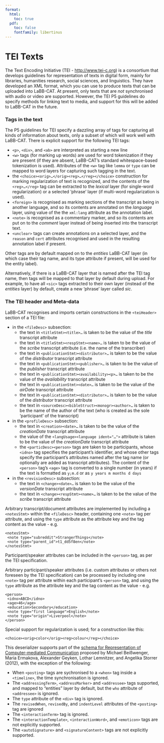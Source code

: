 ```yaml
---
format:
  html:
    toc: true
  pdf: 
    toc: false
    fontfamily: libertinus
---
```

# TEI Texts

<!-- TODO uncomment when there's a a serializer again: ## How to use TEI texts for upload -->

The Text Encoding Initiative (TEI - <http://www.tei-c.org>) is a consortium that develops guidelines for representation of texts in digital form, mainly for libraries, humanities research, social sciences, and linguistics. They have developed an XML format, which you can use to produce texts that can be uploaded into LaBB-CAT. At present, only texts that are *not* synchronised with audio or video are supported.  However, the TEI P5 guidelines do specify methods for linking text to media, and support for this will be added to LaBB-CAT in the future.

### Tags in the text

The P5 guidelines for TEI specify a dazzling array of tags for capturing all kinds of information about texts, only a subset of which will work well with LaBB-CAT. There is explicit support for the following TEI tags:

- `<p>`, `<div>`, and `<ab>` are interpreted as starting a new line
- `<w>` tags (for marking up words) are used for word tokenization if they are present (if they are absent, LaBB-CAT's standard whitespace-based tokenization is used). Attributes of the `<w>` tag like `lemma` or `type` can be mapped to word layers for capturing such tagging in the text.
- the `<choice><orig>…</orig><reg>…</reg></choice>` construction for marking regularization of text is recognized, and the contents of the `<reg>…</reg>` tag can be extracted to the *lexical* layer (for single-word regularization) or a selected 'phrase' layer (if multi-word regularization is used).
- `<foreign>` is recognised as marking sections of the transcript as being in another language, and so its contents are annotated on the *language* layer, using value of the the `xml:lang` attribute as the annotation label.
- `<note>` is recognised as a commentary marker, and so its contents are put on to the *comment* layer instead of being inserted into the transcript text.
- `<unclear>` tags can create annotations on a selected layer, and the `reason` and `cert` attributes recognised and used in the resulting annotation label if present.

Other tags are by default mapped on to the *entities* LaBB-CAT layer (in which case their tag name, and its type attribute if present, will be used for the entity label).  

Alternatively, if there is a LaBB-CAT layer that is named after the TEI tag name, then tags will be mapped to that layer by default during upload. For example, to have all `<sic>` tags extracted to their own layer (instead of the *entities* layer) by default, create a new 'phrase' layer called *sic*.

###  The TEI header and Meta-data


LaBB-CAT recognises and imports certain constructions in the `<teiHeader>` section of a TEI file:

- in the `<fileDesc>` subsection:
    - the text in `<titleStmt><title>…` is taken to be the value of the *title* transcript attribute
    - the text in `<titleStmt><respStmt><name>…` is taken to be the value of the *scribe* transcript attribute (i.e. the name of the transcriber)
    - the text in `<publicationStmt><distributor>…` is taken to be the value of the *distributor* transcript attribute
    - the text in `<publicationStmt><publisher>…` is taken to be the value of the *publisher* transcript attribute
    - the text in `<publicationStmt><availability><p>…` is taken to be the value of the *availability* transcript attribute
    - the text in `<publicationStmt><date>…` is taken to be the value of the *airDate* transcript attribute
    - the text in `<publicationStmt><distributor>…` is taken to be the value of the *distributor* transcript attribute
    - the text in `<sourceDesc><bibleStruct><monogr><author>…` is taken to be the name of the author of the text (who is created as the sole 'participant' of the transcript)
- in the `<profileDesc>` subsection:
    - the text in `<creation><date>…` is taken to be the value of the *creationDate* transcript attribute
    - the value of the `<langUsage><language ident="…">` attribute is taken to be the value of the *creationDate* transcript attribute
    - the `<particDesc><person>` tags are taken to be participants, whose `<idno>` tag specifies the participant's identifier, and whose other tags specify the participant's attributes named after the tag name (or optionally are added as transcript attributes). The content of the `<person>` tag's `<age>` tag is converted to a single number (in years) if the text is formatted as `y;m.d` or as `y years m months d days`
- in the `<revisionDesc>` subsection:
    - the text in `<change><date>…` is taken to be the value of the *versionDate* transcript attribute
    - the text in `<change><respStmt><name>…` is taken to be the value of the *scribe* transcript attribute
    
Arbitrary transcript/document attributes are implemented by including a `<notesStmt>` within the `<fileDesc>` header, containing one `<note>` tag per attribute, and using the `type` attribute as the attribute key and the tag content as the value - e.g.

```
<notesStmt>
 <note type="subreddit">StrangerThings</note>
 <note type="parent_id">t1_dd5f8en</note>
</notesStmt>
```

Participant/speaker attributes can be included in the `<person>` tag, as per the TEI specification.

Arbitrary participant/speaker attributes (i.e. custom attributes or others not foreseen by the TEI specification) can be processed by including one `<note>` tag per attribute within each participant's `<person>` tag, and using the `type` attribute as the attribute key and the tag content as the value - e.g.
```
<person>
 <idno>ABCD</idno>
 <age>46</age>
 <education>Secondary</education>
 <note type="first language">English</note>
 <note type="origin">Liverpool</note>
</person>
```

Special support for regularization is used; for a construction like this:

```
<choice><orig>color</orig><reg>colour</reg></choice>
```

This deserializer supports part of the
[schema for Representation of Computer-mediated Communication](http://jtei.revues.org/476)
proposed by Michael Beißwenger, Maria Ermakova, Alexander Geyken, Lothar Lemnitzer, and Angelika Storrer (2012), with the exception of the following:

- When `<posting>` tags are sychronised to a `<when>` tag inside a `<timeline>`, the time synchronisation is ignored.
- The `<addressingTerm>`, `<addressMarker>` and `<addressee>` tags supported, and mapped to "entities" layer by default, but the `who` attribute of `<addressee>` is ignored.
- The `type` attribute of the `<div>` tag is ignored.
- The `revisedWhen`, `revisedBy`, and `indentLevel` attributes of the `<posting>` tag are ignored
- The `<interactionTerm>` tag is ignored.
- The `<interactionTemplate>`, `<interactionWord>`, and `<emoticon>` tags are not explicitly supported.
- The `<autoSignature>` and `<signatureContent>` tags are not explicitly supported.

<!-- TODO Uncomment when this is true again

## Exporting other time-aligned transcripts in TEI format\

While importing (uploading) time-synchronised TEI texts is not yet supported by LaBB-CAT, exporting (downloading) time-synchronised TEI texts from transcripts that were originally transcribed using some other format is supported.

When exporting, TEI modules/tags used are:

- **tei**: (classes, datatypes, macros)
- **core**: `<title>`, `<ref>`, `<label>`, `<unclear>`, `<desc>`, `<note>`, `<foreign>`, `<core>`
- **header**: `<teiHeader>`, `<fileDesc>`, `<titleStmt>`, `<publicationStmt>`, `<sourceDesc>`, `<encodingDesc>`, `<appInfo>`, `<application>`, `<profileDesc>`
- **spoken**: `<recordingStmt>`, `<recording>`, `<u>`, `<pause>`, `<vocal>`, `<incident>`
- **linking**: `<ab>`, `<timeline>`, `<seg>`, `<anchor>`, `<when>`
- **corpus**: `<particDesc>`
- **namesdates**: `<person>`, `<persName>`
- **textstructure**: `<text>`, `<body>`, `<div>`
- **analysis**: `<w>`, `<c>`, `<spanGrp>`, `<span>`

-->
